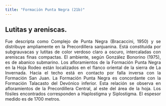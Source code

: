 ```yaml
---
title: "Formación Punta Negra (21b)"
---
```


<div style="text-align: justify">

## Lutitas y areniscas.

Fue descripta como Complejo de Punta Negra (Bracaccini, 1950) y se distribuye ampliamente en la Precordillera sanjuanina. Está constituida por subgrauvacas y lutitas de color verdoso claro a oscuro, intercaladas con areniscas finas compactas. El ambiente, según González Bonorino (1975), es de abanico submarino. Los afloramientos de la Formación Punta Negra en la Hoja Rodeo están localizados en el flanco oriental de la sierra de La Invernada. Hacia el techo está en contacto por falla inversa con la Formación San Juan. La Formación Punta Negra es concordante con la Formación Talacasto del Devónico inferior. Esta relación se observa en afloramientos de la Precordillera Central, al este del área de la hoja. Los fósiles encontrados corresponden a Haplostigma y Siplostigma. El espesor medido es de 1700 metros.
<div/>
